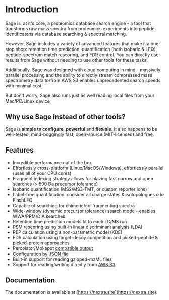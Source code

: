 
# Introduction
 
Sage is, at it's core, a proteomics database search engine - 
    a tool that transforms raw mass spectra from proteomics experiments into peptide identificatons 
    via database searching & spectral matching. 

However, Sage includes a variety of advanced features that make it a one-stop shop: retention time prediction, quantification (both isobaric & LFQ), peptide-spectrum match rescoring, and FDR control. You can directly use results from Sage without needing to use other tools for these tasks.

Additionally, Sage was designed with cloud computing in mind - massively parallel processing and the ability to directly stream compressed mass spectrometry data to/from AWS S3 enables unprecedented search speeds with minimal cost. 

But don't worry, Sage also runs just as well reading local files from your Mac/PC/Linux device

## Why use Sage instead of other tools?

Sage is **simple to configure**, **powerful** and **flexible**. 
It also happens to be well-tested, mind-boggingly fast, open-source (MIT-licensed) and free.

## Features

- Incredible performance out of the box
- Effortlessly cross-platform (Linux/MacOS/Windows), effortlessly parallel (uses all of your CPU cores)
- Fragment indexing strategy allows for blazing fast narrow and open searches (> 500 Da precursor tolerance)
- Isobaric quantification (MS2/MS3-TMT, or custom reporter ions)
- Label-free quantification: consider all charge states & isotopologues *a la* FlashLFQ
- Capable of searching for chimeric/co-fragmenting spectra
- Wide-window (dynamic precursor tolerance) search mode - enables WWA/PRM/DIA searches
- Retention time prediction models fit to each LC/MS run
- PSM rescoring using built-in linear discriminant analysis (LDA)
- PEP calculation using a non-parametric model (KDE)
- FDR calculation using target-decoy competition and picked-peptide & picked-protein approaches
- Percolator/Mokapot [compatible output](/configuration/output)
- Configuration by [JSON file](/configuration/example)
- Built-in support for reading gzipped-mzML files
- Support for reading/writing directly from [AWS S3](/configuration/aws)

## Documentation

The documentation is available at [https://nextra.site](https://nextra.site).
